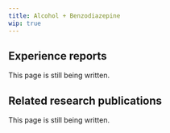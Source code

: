 ---
title: Alcohol + Benzodiazepine
wip: true
---

## Experience reports

This page is still being written.

## Related research publications

This page is still being written.

